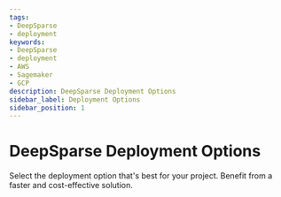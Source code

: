 ```yaml
---
tags:
- DeepSparse
- deployment
keywords:
- DeepSparse
- deployment
- AWS
- Sagemaker
- GCP
description: DeepSparse Deployment Options
sidebar_label: Deployment Options
sidebar_position: 1
---
```


# DeepSparse Deployment Options

Select the deployment option that's best for your project. Benefit from a faster and cost-effective solution.

<DocCardList>
</DocCardList>


